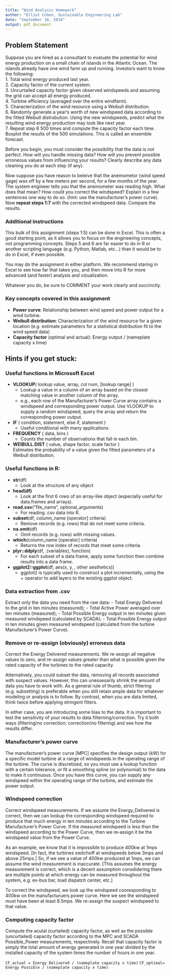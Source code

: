 ```yaml
---
title: "Wind Analysis Homework"
author: "Elliot Cohen, Sustainable Engineering Lab"
date: "September 16, 2014"
output: pdf_document
---
```

<link href="http://kevinburke.bitbucket.org/markdowncss/markdown.css" rel="stylesheet"></link>

## Problem Statement
Suppose you are hired as a consultant to evaluate the potential for wind energy production on a small chain of islands in the Atlantic Ocean.  The islands already have one wind farm up and running. Investors want to know the following:  
1. Total wind energy produced last year.  
2. Capacity factor of the current system.  
3. Uncurtailed capacity factor given observed windspeeds and assuming the grid can accept all energy produced.  
4. Turbine efficiency (averaged over the entire windfarm).  
5. Characterization of the wind resource using a Weibull distribution.  
6. Randomly generate a year's worth of new windspeed data according to the fitted Weibull distrubution. Using the new windspeeds, predict what the resulting wind energy production may look like next year.  
7. Repeat step 6 500 times and compute the capacity factor each time. Boxplot the results of the 500 simulations. This is called an ensemble forecast.  

Before you begin, you must consider the possibility that the data is not perfect.  How will you handle missing data?  How will you prevent possible erroneous values from influencing your results? Clearly describe any data cleaning you do at each step (if any). 

Now suppose you have reason to beleive that the anemometor (wind speed gage) was off by a few meters per second, for a few months of the year.  The system engineer tells you that the anemometer was reading high. What does that mean? How could you correct the windspeed?  Explain in a few sentences one way to do so. (hint: use the manufacturer's power curve).
Now **repeat steps 1:7** with the corrected windspeed data. Compare the results.

### Additional instructions
This bulk of this assignment (steps 1:5) can be done in Excel. This is often a good starting point, as it allows you to focus on the engineering concepts, not programming concepts. Steps 5 and 6 are far easier to do in R or another scripting language (e.g. Python, Matlab, etc...) than it would be to do in Excel, if even possible.

You may do the assignment in either platform. We recommend staring in Excel to see how far that takes you, and then move into R for more advanced (and faster) analysis and vizualization.

Whatever you do, be sure to COMMENT your work clearly and succinctly.

### Key concepts covered in this assignment
- **Power curve**: Relationship between wind speed and power output for a wind turbine.
- **Weibull distribution**: Characterization of the wind resource for a given location (e.g. estimate parameters for a statistical distribution fit to the wind speed data)
- **Capacity factor** (optimal and actual): Energy output / (nameplate capacity x time)

## Hints if you get stuck:
### Useful functions in Microsoft Excel
- **VLOOKUP**( lookup value, array, col num, [lookup range] )
    + Lookup a value in a column of an array based on the closest matching value in another column of the array.  
    + e.g., each row of the Manufacturer's Power Curve array contains a windspeed and corresponding power output. Use VLOOKUP to supply a random windspeed, query the array and return the corresponding power output.  
- **IF** ( condition, statement, else if, statement )  
    + Useful conditional with many applications
- **FREQUENCY** ( data, bins )  
    + Counts the number of observations that fall in each bin.
- **WEIBULL.DIST** ( value, shape factor, scale factor )  
Estimates the probability of a value given the fitted parameters of a Weibull distribution.  


### Useful functions in R:
- **str**(df)
    + Look at the structure of any object
- **head(df)** 
    + Look at the first 6 rows of an array-like object (especially useful for data.frames and arrays).
- **read.csv**("file_name", optional_arguments)
    + For reading .csv data into R.
- **subset**(df, column_name [operator] criteria)
    + Remove records (e.g. rows) that do not meet some criteria.
- **na.omit**(df)
    + Omit records (e.g. rows) with missing values.
- **which**(column_name [operator] criteria)
    + Returns the row index of records that meet some criteria.
- **plyr::ddply**(df, .(variables), function)
    + For each subset of a data frame, apply some function then combine results into a data frame.
- **ggplot2::ggplot**(df, aes(x, y, , other aesthetics))
    + ggplot() is typically used to construct a plot incrementally, using the + operator to add layers to the existing ggplot object.


### Data extraction from .csv
Extract only the data you need from the raw data:
- Total Energy Delivered to the grid in ten minutes (measured);
- Total Active Power averaged over ten minutes (measured);
- Total Possible Energy output in ten minutes given measured windspeed (calculated by SCADA);
- Total Possible Energy output in ten minutes given measured windspeed (calculated from the turbine Manufacturer's Power Curve).

### Remove or re-assign (obviously) erroneus data
Correct the Energy Delivered measurements. We re-assign all negative values to zero, and re-assign values greater than what is possible given the rated capacity of the turbines to the rated capacity.

Alternatively, you could subset the data, removing all records associated with suspect values.  However, this can unessesarily shrink the amount of data you have to work with. As a general rule of thumb, strict filtering (e.g. subsetting) is preferable when you still retain ample data for whatever modeling or analysis is to follow.  By contrast, when you are data limited, think twice before applying stringent filters. 

In either case, you are introducing some bias to the data.  It is important to test the sensitivity of your results to data filterning/correction.  Try it both ways (filtering/no correction; correction/no filtering) and see how the results differ.

### Manufacturer's power curve
The manufacturer's power curve [MPC] specifies the design output (kW) for a specific model turbine at a range of windspeeds in the operating range of the turbine. The curve is discretized, so you must use a lookup function with a certain tolerance, *or* fit a smoothing spline (or polynomial) to the data to make it continuous. Once you have this curve, you can supply any windspeed within the operating range of the turbine, and estimate the power output.

### Windspeed correction
Correct windspeed measurements. If we assume the Energy_Delivered is correct, then we can lookup the corresponding windspeed required to produce that much energy in ten minutes according to the Turbine Manufacturer's Power Curve.  If the measured windspeed is less than the windspeed according to the Power Curve, then we re-assign it be the windspeed value from the Power Curve. 

As an example, we know that it is impossible to produce 400kw at 1mps windspeed. [In fact, the turbines switchoff at windspeeds below 3mps and above 25mps.] So, if we see a value of 400kw produced at 1mps, we can assume the wind measurement is inaccurate. [This assumes the energy measurement is correct, which is a decent assumption consdidering there are multiple points at which energy can be measured throughout the system, e.g. ex-bus bar, load dispatch center, etc.] 

To correct the windspeed, we look up the windspeed cooresponding to 400kw on the manufacturuers power curve.  Here we see the windspeed must have been at least 8.5mps. We re-assign the suspect windspeed to that value.

### Computing capacity factor
Compute the acutal (curtailed) capacity factor, as well as the possible (uncurtailed) capacity factor according to the MPC and SCADA Possible_Power measurements, respectively. Recall that capacity factor is simply the total amount of energy generated in one year divided by the installed capacity of the system times the number of hours in one year.

```CF_actual = Energy Delivered / (nameplate capacity x time)```
```CF_optimal= Energy Possible / (nameplate capacity x time)```